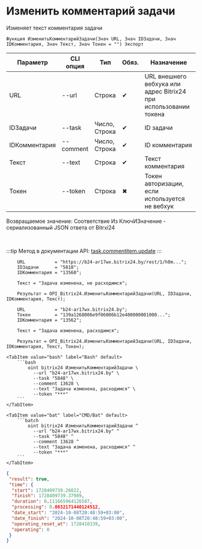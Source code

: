 ﻿---
sidebar_position: 4
---


# Изменить комментарий задачи
 Изменяет текст комментария задачи



`Функция ИзменитьКомментарийЗадачи(Знач URL, Знач IDЗадачи, Знач IDКомментария, Знач Текст, Знач Токен = "") Экспорт`

  | Параметр | CLI опция | Тип | Обяз. | Назначение |
  |-|-|-|-|-|
  | URL | --url | Строка | &#x2714; | URL внешнего вебхука или адрес Bitrix24 при использовании токена |
  | IDЗадачи | --task | Число, Строка | &#x2714; | ID задачи |
  | IDКомментария | --comment | Число, Строка | &#x2714; | ID комментария |
  | Текст | --text | Строка | &#x2714; | Текст комментария |
  | Токен | --token | Строка | &#x2716; | Токен авторизации, если используется не вебхук |

  
  Возвращаемое значение:   Соответствие Из КлючИЗначение - сериализованный JSON ответа от Bitrxi24

<br/>

:::tip
Метод в документации API: [task.commentitem.update](https://dev.1c-bitrix.ru/rest_help/tasks/task/commentitem/update.php)
:::
<br/>



```bsl title="Пример использования для 1С:Предприятие/OneScript"
    URL           = "https://b24-ar17wx.bitrix24.by/rest/1/h0m...";
    IDЗадачи      = "5818";
    IDКомментария = "13560";

    Текст = "Задача изменена, не расходимся";

    Результат = OPI_Bitrix24.ИзменитьКомментарийЗадачи(URL, IDЗадачи, IDКомментария, Текст);

    URL           = "b24-ar17wx.bitrix24.by";
    Токен         = "139a1268006e9f06006b12e400000001000...";
    IDКомментария = "13562";

    Текст = "Задача изменена, расходимся";

    Результат = OPI_Bitrix24.ИзменитьКомментарийЗадачи(URL, IDЗадачи, IDКомментария, Текст, Токен);
```
    

 <Tabs>
  
    <TabItem value="bash" label="Bash" default>
        ```bash
            oint bitrix24 ИзменитьКомментарийЗадачи \
              --url "b24-ar17wx.bitrix24.by" \
              --task "5848" \
              --comment 13628 \
              --text "Задача изменена, расходимся" \
              --token "***"
        ```
    </TabItem>
  
    <TabItem value="bat" label="CMD/Bat" default>
        ```batch
            oint bitrix24 ИзменитьКомментарийЗадачи ^
              --url "b24-ar17wx.bitrix24.by" ^
              --task "5848" ^
              --comment 13628 ^
              --text "Задача изменена, расходимся" ^
              --token "***"
        ```
    </TabItem>
</Tabs>


```json title="Результат"
{
 "result": true,
 "time": {
  "start": 1728409739.26822,
  "finish": 1728409739.37989,
  "duration": 0.111665964126587,
  "processing": 0.0832171440124512,
  "date_start": "2024-10-08T20:48:59+03:00",
  "date_finish": "2024-10-08T20:48:59+03:00",
  "operating_reset_at": 1728410339,
  "operating": 0
 }
}
```
